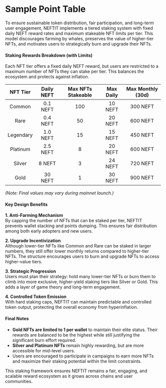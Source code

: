 # Sample Point Table

To ensure sustainable token distribution, fair participation, and long-term user engagement, NEFTIT implements a tiered staking system with fixed daily NEFT reward rates and maximum stakeable NFT limits per tier. This model discourages farming by whales, preserves the value of higher-tier NFTs, and motivates users to strategically burn and upgrade their NFTs.

#### Staking Rewards Breakdown (with Limits)

Each NFT tier offers a fixed daily NEFT reward, but users are restricted to a maximum number of NFTs they can stake per tier. This balances the ecosystem and protects against inflation.

<table><thead><tr><th align="center"><strong>NFT Tier</strong></th><th align="center" valign="middle"><strong>Daily NEFT</strong></th><th align="center" valign="middle"><strong>Max NFTs Stakeable</strong></th><th align="center"><strong>Max Daily</strong></th><th align="center"><strong>Max Monthly (30d)</strong></th></tr></thead><tbody><tr><td align="center">Common</td><td align="center" valign="middle">0.1 NEFT</td><td align="center" valign="middle">100</td><td align="center">10 NEFT</td><td align="center">300 NEFT</td></tr><tr><td align="center">Rare</td><td align="center" valign="middle">0.4 NEFT</td><td align="center" valign="middle">50</td><td align="center">20 NEFT</td><td align="center">600 NEFT</td></tr><tr><td align="center">Legendary</td><td align="center" valign="middle">1.0 NEFT</td><td align="center" valign="middle">15</td><td align="center">15 NEFT</td><td align="center">450 NEFT</td></tr><tr><td align="center">Platinum</td><td align="center" valign="middle">2.5 NEFT</td><td align="center" valign="middle">8</td><td align="center">20 NEFT</td><td align="center">600 NEFT</td></tr><tr><td align="center">Silver</td><td align="center" valign="middle">8 NEFT</td><td align="center" valign="middle">3</td><td align="center">24 NEFT</td><td align="center">720 NEFT</td></tr><tr><td align="center">Gold</td><td align="center" valign="middle">30 NEFT</td><td align="center" valign="middle">1</td><td align="center">30 NEFT</td><td align="center">900 NEFT</td></tr></tbody></table>

_(Note: Final values may vary during mainnet launch.)_

#### Key Design Benefits

**1. Anti-Farming Mechanism**\
By capping the number of NFTs that can be staked per tier, NEFTIT prevents wallet stacking and points dumping. This ensures fair distribution among both early adopters and new users.

**2. Upgrade Incentivization**\
Although lower-tier NFTs like Common and Rare can be staked in larger numbers, they still offer lower monthly returns compared to higher-tier NFTs. The structure encourages users to burn and upgrade NFTs to access higher-value tiers.

**3. Strategic Progression**\
Users must plan their strategy: hold many lower-tier NFTs or burn them to climb into more exclusive, higher-yield staking tiers like Silver or Gold. This adds a layer of game theory and long-term engagement.

**4. Controlled Token Emission**\
With hard staking caps, NEFTIT can maintain predictable and controlled token output, protecting the overall economy from hyperinflation.



#### Final Notes

* **Gold NFTs are limited to 1 per wallet** to maintain their elite status. Their rewards are balanced to be the highest while still justifying the significant burn effort required.
* **Silver and Platinum NFTs** remain highly rewarding, but are more accessible for mid-level users.
* Users are encouraged to participate in campaigns to earn more NFTs and maximize their staking potential within the limit constraints.

This staking framework ensures NEFTIT remains a fair, engaging, and scalable reward ecosystem as it grows across chains and user communities.

